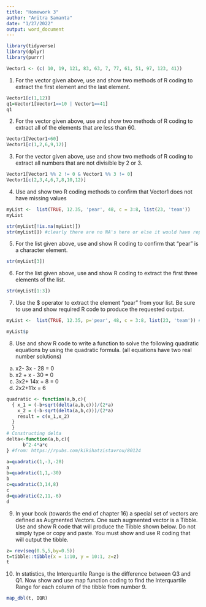 ```yaml
---
title: "Homework 3"
author: "Aritra Samanta"
date: "1/27/2022"
output: word_document
---
```

```r
library(tidyverse)
library(dplyr)
library(purrr)
```

```r
Vector1 <- (c( 10, 19, 121, 83, 63, 7, 77, 61, 51, 97, 123, 41))
```




1)  For the vector given above, use and show two methods of R coding to extract the first 
element and the last element.
```r
Vector1[c(1,12)]
q1=Vector1[Vector1==10 | Vector1==41]
q1
```

2)  For the vector given above, use and show two methods of R coding to extract all of the 
elements that are less than 60.
```r
Vector1[Vector1<60]
Vector1[c(1,2,6,9,12)]
```

3)  For the vector given above, use and show two methods of R coding to extract all numbers 
that are not divisible by 2 or 3.
```r
Vector1[Vector1 %% 2 != 0 & Vector1 %% 3 != 0]
Vector1[c(2,3,4,6,7,8,10,12)]


```
4)  Use and show two R coding methods to confirm that Vector1 does not have missing values
```r
myList <-  list(TRUE, 12.35, 'pear', 48, c = 3:8, list(23, 'team'))
myList 

str(myList[!is.na(myList)])
str(myList[]) #clearly there are no NA's here or else it would have reported as logi NA!
```
 5) For the list given above, use and show R coding to confirm that “pear” is a character 
element.
```r
str(myList[3])
```
6) For the list given above, use and show R coding to extract the first three elements of the list.
```r
str(myList[1:3])
```

7) Use the $ operator to extract the element “pear” from your list. Be sure to use and show 
required R code to produce the requested output.
```r
myList <-  list(TRUE, 12.35, p='pear', 48, c = 3:8, list(23, 'team')) #creating a new variable p for pear so the $ can extract it

myList$p
```

8) Use and show R code to write a function to solve the following quadratic equations by using 
the quadratic formula.  (all equations have two real number solutions)
a)  x2- 3x - 28 = 0                                                                                                                                              
b)  x2 + x  - 30 = 0                                                                                                                                           
c) 3x2+ 14x + 8 = 0                                                                                                                                        
d) 2x2+11x = 6
```r
quadratic <- function(a,b,c){
  { x_1 = (-b+sqrt(delta(a,b,c)))/(2*a)
    x_2 = (-b-sqrt(delta(a,b,c)))/(2*a)
    result = c(x_1,x_2)
  }
  }
# Constructing delta
delta<-function(a,b,c){
      b^2-4*a*c
} #from: https://rpubs.com/kikihatzistavrou/80124

a=quadratic(1,-3,-28)
a
b=quadratic(1,1,-30)
b
c=quadratic(3,14,8)
c
d=quadratic(2,11,-6)
d
```

9) In your book (towards the end of chapter 16) a special set of vectors are defined as 
Augmented Vectors.  One such augmented vector is a Tibble. Use and show R code that will 
produce the Tibble shown below.  Do not simply type or copy and paste. You must show and 
use R coding that will output the tibble.
```r
z= rev(seq(0.5,5,by=0.5))
t=tibble::tibble(x = 1:10, y = 10:1, z=z)
t

```
10) In statistics, the Interquartile Range is the difference between Q3 and Q1.  Now show and 
use map function coding to find the Interquartile Range for each column of the tibble from 
number 9.
```r
map_dbl(t, IQR)
```












